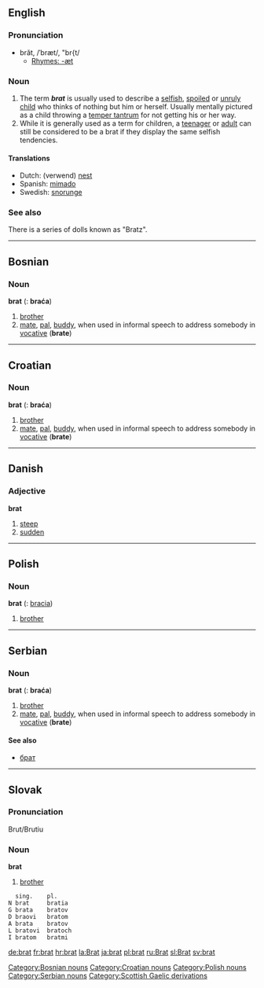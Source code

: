==English==

===Pronunciation===
*brăt, /ˈbræt/, "br{t/
**[[Rhymes:English:-æt|Rhymes: -æt]]

===Noun===
{{en-noun-reg}}

# The term '''''brat''''' is usually used to describe a [[selfish]], [[spoil]]ed or [[unruly]] [[child]] who thinks of nothing but him or herself.  Usually mentally pictured as a child throwing a [[temper tantrum]] for not getting his or her way.
# While it is generally used as a term for children, a [[teenager]] or [[adult]] can still be considered to be a brat if they display the same selfish tendencies.

====Translations====
*Dutch: (verwend) [[nest]] {{n}}
*Spanish: [[mimado]] {{n}} {{m}}
*Swedish: [[snorunge]]

===See also===
There is a series of dolls known as "Bratz".

----

==Bosnian==
===Noun===
'''brat''' {{m}} {{s}} ({{p}}: '''braća''')
#[[brother]]
#[[mate]], [[pal]], [[buddy]], when used in informal speech to address somebody in [[vocative]] ('''brate''')

----

==Croatian==
===Noun===
'''brat''' {{m}} {{s}} ({{p}}: '''braća''')
#[[brother]]
#[[mate]], [[pal]], [[buddy]], when used in informal speech to address somebody in [[vocative]] ('''brate''')

----

==Danish==
===Adjective===
'''brat'''
#[[steep]]
#[[sudden]]

----

==Polish==
===Noun===
'''brat''' {{m}} {{s}} ({{p}}: [[bracia]])
#[[brother]]

----

==Serbian==
===Noun===
'''brat''' {{m}} {{s}} ({{p}}: '''braća''')
#[[brother]]
#[[mate]], [[pal]], [[buddy]], when used in informal speech to address somebody in [[vocative]] ('''brate''')
====See also====
*[[брат]]

----

==Slovak==
===Pronunciation===
Brut/Brutiu
===Noun===
'''brat'''

#[[brother]] {{m}}
  <nowiki> sing.    pl.
N brat     bratia
G brata    bratov
D braovi   bratom
A brata    bratov
L bratovi  bratoch
I bratom   bratmi</nowiki>

[[Category:Bosnian nouns]]
[[Category:Croatian nouns]]
[[Category:Polish nouns]]
[[Category:Serbian nouns]]
[[Category:Scottish Gaelic derivations]]
[[de:brat]]
[[fr:brat]]
[[hr:brat]]
[[la:Brat]]
[[ja:brat]]
[[pl:brat]]
[[ru:Brat]]
[[sl:Brat]]
[[sv:brat]]
